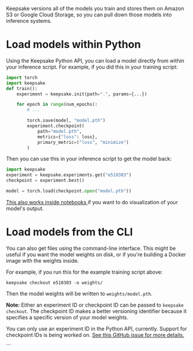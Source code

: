 
<DocsLayout title="Load models for inference">


Keepsake versions all of the models you train and stores them on Amazon S3 or Google Cloud Storage, so you can pull down those models into inference systems.

# Load models within Python

Using the Keepsake Python API, you can load a model directly from within your inference script. For example, if you did this in your training script:

```python
import torch
import keepsake
def train():
    experiment = keepsake.init(path=".", params={...})

    for epoch in range(num_epochs):
        # ...

        torch.save(model, "model.pth")
        experiment.checkpoint(
            path="model.pth",
            metrics={"loss": loss},
            primary_metric=("loss", "minimize")
        )
```

Then you can use this in your inference script to get the model back:

```python
import keepsake
experiment = keepsake.experiments.get("e510303")
checkpoint = experiment.best()

model = torch.load(checkpoint.open("model.pth"))
```

<a href={process.env.INFERENCE_COLAB_URL} target="_blank">
  This also works inside notebooks
</a> if you want to do visualization of your model's output.

# Load models from the CLI

You can also get files using the command-line interface. This might be useful if you want the model weights on disk, or if you're building a Docker image with the weights inside.

For example, if you run this for the example training script above:

```
keepsake checkout e510303 -o weights/
```

Then the model weights will be written to `weights/model.pth`.

<Note>


**Note:** Either an experiment ID or checkpoint ID can be passed to `keepsake checkout`. The checkpoint ID makes a better versioning identifier because it specifies a specific version of your model weights.

You can only use an experiment ID in the Python API, currently. Support for checkpoint IDs is being worked on. [See this GitHub issue for more details.](https://github.com/replicate/keepsake/issues/360)

</Note>


</DocsLayout>
```

